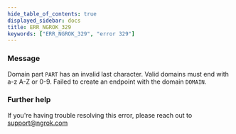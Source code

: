 ```yaml
---
hide_table_of_contents: true
displayed_sidebar: docs
title: ERR_NGROK_329
keywords: ["ERR_NGROK_329", "error 329"]
---
```


### Message

Domain part `PART` has an invalid last character. Valid domains must end with a-z A-Z or 0-9. Failed to create an endpoint with the domain `DOMAIN`.

### Further help

If you're having trouble resolving this error, please reach out to [support@ngrok.com](mailto:support@ngrok.com?subject=Help%20with%20ERR_NGROK_329)
